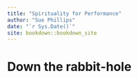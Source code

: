 ```yaml
--- 
title: "Spirituality for Performance"
author: "Sue Phillips"
date: "`r Sys.Date()`"
site: bookdown::bookdown_site
---
```


# Down the rabbit-hole


